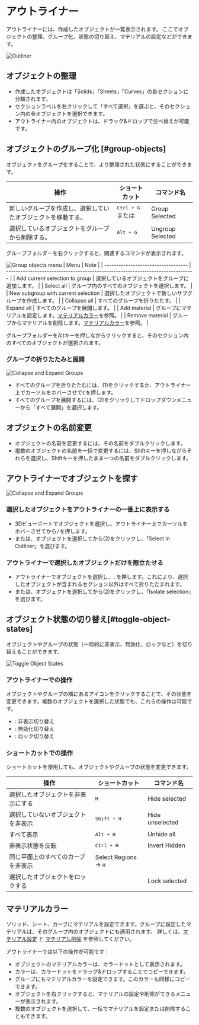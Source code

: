 
# アウトライナー

アウトライナーには、作成したオブジェクトが一覧表示されます。
ここでオブジェクトの整理、グループ化、状態の切り替え、マテリアルの設定などができます。

![Outliner](/img/outliner-001.png)

## オブジェクトの整理

- 作成したオブジェクトは「Solids」「Sheets」「Curves」の各セクションに分類されます。
- セクションラベルを右クリックして「すべて選択」を選ぶと、そのセクション内の全オブジェクトを選択できます。
- アウトライナー内のオブジェクトは、ドラッグ&ドロップで並べ替えが可能です。

## オブジェクトのグループ化 [#group-objects]

オブジェクトをグループ化することで、より整理された状態にすることができます。

| 操作                                                     | ショートカット                                                       | コマンド名       |
| -------------------------------------------------------- | -------------------------------------------------------------------- | ---------------- |
| 新しいグループを作成し、選択していたオブジェクトを移動する。 | <kbd>Ctrl + G</kbd> または <ButtonIcon type="outliner-gruop-icon" /> | Group Selected   |
| 選択しているオブジェクトをグループから削除する。             | <kbd>Alt + G</kbd>                                                   | Ungroup Selected |

グループフォルダーを右クリックすると、関連するコマンドが表示されます。

![Group objects menu](/img/outliner-group-objects-menu.png)
| Menu                                | Note                                                                            |
| ----------------------------------- | ------------------------------------------------------------------------------- |
| Add current selection to group      | 選択しているオブジェクトをグループに追加します。                                |
| Select all                          | グループ内のすべてのオブジェクトを選択します。                                  |
| New subgroup with current selection | 選択したオブジェクトで新しいサブグループを作成します。                          |
| Collapse all                        | すべてのグループを折りたたす。                                                  |
| Expand all                          | すべてのグループを展開します。                                                  |
| Add material                        | グループにマテリアルを設定します。[マテリアルカラー](#material-color)を参照。   |
| Remove material                     | グループからマテリアルを削除します。[マテリアルカラー](#material-color)を参照。 |

グループフォルダーをAltキーを押しながらクリックすると、そのセクション内のすべてのオブジェクトが選択されます。

### グループの折りたたみと展開

![Collapse and Expand Groups](/img/outliner-collapse-expand.png)

- すべてのグループを折りたたむには、(1)をクリックするか、アウトライナー上でカーソルをホバーさせて<kbd>C</kbd>を押します。
- すべてのグループを展開するには、(2)をクリックしてドロップダウンメニューから「すべて展開」を選択します。

## オブジェクトの名前変更

- オブジェクトの名前を変更するには、その名前をダブルクリックします。
- 複数のオブジェクトの名前を一括で変更するには、Shiftキーを押しながらそれらを選択し、Shiftキーを押したまま一つの名前をダブルクリックします。

## アウトライナーでオブジェクトを探す

![Collapse and Expand Groups](/img/outliner-collapse-expand.png)

### 選択したオブジェクトをアウトライナーの一番上に表示する

- 3Dビューポートでオブジェクトを選択し、アウトライナー上でカーソルをホバーさせてから<kbd>/</kbd>を押します。
- または、オブジェクトを選択してから(2)をクリックし、「Select in Outliner」を選びます。

### アウトライナーで選択したオブジェクトだけを際立たせる

- アウトライナーでオブジェクトを選択し、<kbd>.</kbd>を押します。これにより、選択したオブジェクトが含まれるセクション以外はすべて折りたたまれます。
- または、オブジェクトを選択してから(2)をクリックし、「Isolate selection」を選びます。

## オブジェクト状態の切り替え[#toggle-object-states]

オブジェクトやグループの状態（一時的に非表示、無効化、ロックなど）を切り替えることができます。

![Toggle Object States](/img/toggle-object-states.png)

### アウトライナーでの操作

オブジェクトやグループの隣にあるアイコンをクリックすることで、その状態を変更できます。複数のオブジェクトを選択した状態でも、これらの操作は可能です。

- <ButtonIcon type="button-outliner-hide" double="true" />: 非表示切り替え
- <ButtonIcon type="button-outliner-disable" double="true" /> : 無効化切り替え
- <ButtonIcon type="button-outliner-disable-selection" double="true"  /> : ロック切り替え

### ショートカットでの操作

ショートカットを使用しても、オブジェクトやグループの状態を変更できます。

| 操作                               | ショートカット                 | コマンド名      |
| ---------------------------------- | ------------------------------ | --------------- |
| 選択したオブジェクトを非表示にする | <kbd>H</kbd>                   | Hide selected   |
| 選択していないオブジェクトを非表示 | <kbd>Shift + H</kbd>           | Hide unselected |
| すべて表示                         | <kbd>Alt + H</kbd>             | Unhide all      |
| 非表示状態を反転                   | <kbd>Ctrl + H</kbd>            | Invert Hidden   |
| 同じ平面上のすべてのカーブを非表示 | Select Regions -> <kbd>H</kbd> |                 |
| 選択したオブジェクトをロックする   |                                | Lock selected   |

## マテリアルカラー

ソリッド、シート、カーブにマテリアルを設定できます。グループに設定したマテリアルは、そのグループ内のオブジェクトにも適用されます。
詳しくは、[マテリアル設定](../common/set-material) と [マテリアル削除](../common/remove-material) を参照してください。

アウトライナーでは以下の操作が可能です：

- オブジェクトのマテリアルカラーは、カラードットとして表示されます。
- カラーは、カラードットをドラッグ&ドロップすることでコピーできます。
- グループにもマテリアルカラーを設定できます。このカラーも同様にコピーできます。
- オブジェクトを右クリックすると、マテリアルの設定や削除ができるメニューが表示されます。
- 複数のオブジェクトを選択して、一括でマテリアルを設定または削除することもできます。









